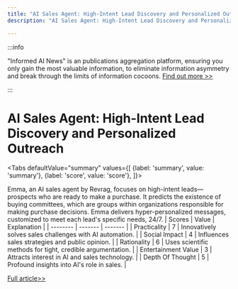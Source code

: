 ```yaml
---
title: "AI Sales Agent: High-Intent Lead Discovery and Personalized Outreach"
description: "AI Sales Agent: High-Intent Lead Discovery and Personalized Outreach"

---
```



:::info

"Informed AI News" is an publications aggregation platform, ensuring you only gain the most valuable information, to eliminate information asymmetry and break through the limits of information cocoons.  [Find out more >>](/)

:::

# AI Sales Agent: High-Intent Lead Discovery and Personalized Outreach


<Tabs
	defaultValue="summary"
	values={[
	{label: 'summary', value: 'summary'},
	{label: 'score', value: 'score'},
]}>
<TabItem value="summary">


Emma, an AI sales agent by Revrag, focuses on high-intent leads—prospects who are ready to make a purchase. It predicts the existence of buying committees, which are groups within organizations responsible for making purchase decisions. Emma delivers hyper-personalized messages, customized to meet each lead's specific needs, 24/7.
</TabItem>
<TabItem value="score">
	| Scores     | Value   | Explanation |
	| -------- | ------- | ------- |
	| Practicality  | 7    | Innovatively solves sales challenges with AI automation.    |
	| Social Impact | 4     | Influences sales strategies and public opinion.    |
	| Rationality    | 6    | Uses scientific methods for tight, credible argumentation.    |
	| Entertainment Value    | 3    | Attracts interest in AI and sales technology.    |
	| Depth Of Thought    | 5    | Profound insights into AI's role in sales.    |
</TabItem>
</Tabs>

[Full article>>](https://www.producthunt.com/posts/emma-by-revrag-1)
